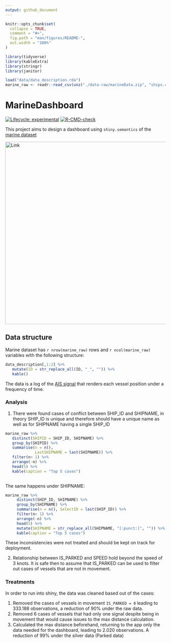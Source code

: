 ```yaml
---
output: github_document
---
```


<!-- README.md is generated from README.Rmd. Please edit that file -->

```r
knitr::opts_chunk$set(
  collapse = TRUE,
  comment = "#>",
  fig.path = "man/figures/README-",
  out.width = "100%"
)

library(tidyverse)
library(kableExtra)
library(stringr)
library(janitor)

load("data/data_description.rda")
marine_raw <- readr::read_csv(unz("./data-raw/marineData.zip", "ships.csv"))
```

# MarineDashboard

<!-- badges: start -->

[![Lifecycle: experimental](https://img.shields.io/badge/lifecycle-experimental-orange.svg)](https://lifecycle.r-lib.org/articles/stages.html#experimental) [![R-CMD-check](https://github.com/Eduardodudu/MarineDashboard/workflows/R-CMD-check/badge.svg)](https://github.com/Eduardodudu/MarineDashboard/actions)

<!-- badges: end -->

This project aims to design a dashboard using `shiny.semantics` of the [marine dataset](https://www.marinetraffic.com/blog/information-transmitted-via-ais-signal/)

[<img src="inst/app/www/images/Dashboard.png" title="Marine Dashboard" alt="Link" width="573"/>](https://eduardodudu.shinyapps.io/MarineDashboard/)

## Data structure

Marine dataset has `r nrow(marine_raw)` rows and `r ncol(marine_raw)` variables with the following structure:

```r
data_description[,1:2] %>% 
   mutate(ID = str_replace_all(ID, "_", "")) %>% 
   kable()
```

The data is a log of the [AIS signal](https://www.marinetraffic.com/blog/information-transmitted-via-ais-signal/) that renders each vessel position under a frequency of time.

### Analysis

1.  There were found cases of conflict between SHIP_ID and SHIPNAME, in theory SHIP_ID is unique and therefore should have a unique name as well as for SHIPNAME having a single SHIP_ID

```r

marine_raw %>% 
   distinct(SHIPID = SHIP_ID, SHIPNAME) %>% 
   group_by(SHIPID) %>% 
   summarise(n = n(),
             LastSHIPNAME = last(SHIPNAME)) %>% 
   filter(n> 1) %>% 
   arrange(-n) %>% 
   head(5) %>% 
   kable(caption = "Top 5 cases")
         

```

The same happens under SHIPNAME:

```r

marine_raw %>% 
     distinct(SHIP_ID, SHIPNAME) %>% 
     group_by(SHIPNAME) %>% 
     summarise(n = n(), SelectID = last(SHIP_ID)) %>% 
     filter(n> 1) %>% 
     arrange(-n) %>% 
     head(5) %>% 
     mutate(SHIPNAME = str_replace_all(SHIPNAME, "[:punct:]", "")) %>% 
     kable(caption = "Top 5 cases")

```

These inconsistencies were not treated and should be kept on track for deployment.

2. Relationship between IS_PARKED and SPEED hold beyond the speed of 3 knots. It is safe then to assume that IS_PARKED can be used to filter out cases of vessels that are not in movement.

### Treatments

In order to run into shiny, the data was cleaned based out of the cases:

1. Removed the cases of vessels in movement `IS_PARKED = 0` leading to 333.188 observations, a reduction of 90%  under the raw data.
2. Removed 6 cases of vessels that had only one signal despite being in movement that would cause issues to the max distance calculation.
3. Calculated the max distance beforehand, returning to the app only the data needed for the dashboard, leading to 2.020 observations. A reduction of 99% under the silver data (Parked data)



